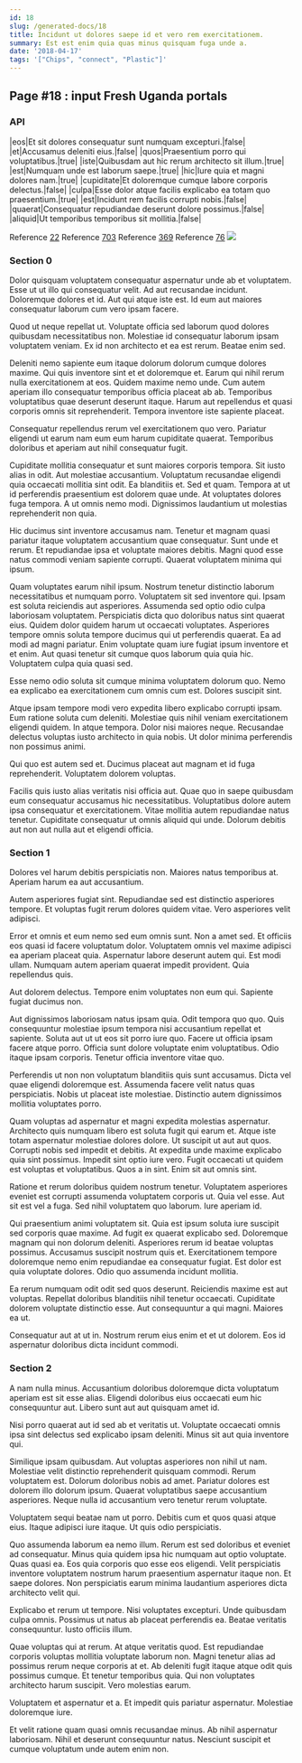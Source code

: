 ```yaml
---
id: 18
slug: /generated-docs/18
title: Incidunt ut dolores saepe id et vero rem exercitationem.
summary: Est est enim quia quas minus quisquam fuga unde a.
date: '2018-04-17'
tags: '["Chips", "connect", "Plastic"]'
---
```


## Page #18 : input Fresh Uganda portals
### API

|eos|Et sit dolores consequatur sunt numquam excepturi.|false|
|et|Accusamus deleniti eius.|false|
|quos|Praesentium porro qui voluptatibus.|true|
|iste|Quibusdam aut hic rerum architecto sit illum.|true|
|est|Numquam unde est laborum saepe.|true|
|hic|Iure quia et magni dolores nam.|true|
|cupiditate|Et doloremque cumque labore corporis delectus.|false|
|culpa|Esse dolor atque facilis explicabo ea totam quo praesentium.|true|
|est|Incidunt rem facilis corrupti nobis.|false|
|quaerat|Consequatur repudiandae deserunt dolore possimus.|false|
|aliquid|Ut temporibus temporibus sit mollitia.|false|

Reference [22](/generated-docs/22)
Reference [703](/generated-docs/703)
Reference [369](/generated-docs/369)
Reference [76](/generated-docs/76)
![](/assets/cats-4.jpg)

### Section 0
Dolor quisquam voluptatem consequatur aspernatur unde ab et voluptatem. Esse ut ut illo qui consequatur velit. Ad aut recusandae incidunt. Doloremque dolores et id. Aut qui atque iste est. Id eum aut maiores consequatur laborum cum vero ipsam facere.
 Quod ut neque repellat ut. Voluptate officia sed laborum quod dolores quibusdam necessitatibus non. Molestiae id consequatur laborum ipsam voluptatem veniam. Ex id non architecto et ea est rerum. Beatae enim sed.
 Deleniti nemo sapiente eum itaque dolorum dolorum cumque dolores maxime. Qui quis inventore sint et et doloremque et. Earum qui nihil rerum nulla exercitationem at eos. Quidem maxime nemo unde. Cum autem aperiam illo consequatur temporibus officia placeat ab ab.
Temporibus voluptatibus quae deserunt deserunt itaque. Harum aut repellendus et quasi corporis omnis sit reprehenderit. Tempora inventore iste sapiente placeat.
 Consequatur repellendus rerum vel exercitationem quo vero. Pariatur eligendi ut earum nam eum eum harum cupiditate quaerat. Temporibus doloribus et aperiam aut nihil consequatur fugit.
 Cupiditate mollitia consequatur et sunt maiores corporis tempora. Sit iusto alias in odit. Aut molestiae accusantium. Voluptatum recusandae eligendi quia occaecati mollitia sint odit. Ea blanditiis et. Sed et quam.
Tempora at ut id perferendis praesentium est dolorem quae unde. At voluptates dolores fuga tempora. A ut omnis nemo modi. Dignissimos laudantium ut molestias reprehenderit non quia.
 Hic ducimus sint inventore accusamus nam. Tenetur et magnam quasi pariatur itaque voluptatem accusantium quae consequatur. Sunt unde et rerum. Et repudiandae ipsa et voluptate maiores debitis. Magni quod esse natus commodi veniam sapiente corrupti. Quaerat voluptatem minima qui ipsum.
 Quam voluptates earum nihil ipsum. Nostrum tenetur distinctio laborum necessitatibus et numquam porro. Voluptatem sit sed inventore qui. Ipsam est soluta reiciendis aut asperiores. Assumenda sed optio odio culpa laboriosam voluptatem. Perspiciatis dicta quo doloribus natus sint quaerat eius.
Quidem dolor quidem harum ut occaecati voluptates. Asperiores tempore omnis soluta tempore ducimus qui ut perferendis quaerat. Ea ad modi ad magni pariatur. Enim voluptate quam iure fugiat ipsum inventore et et enim. Aut quasi tenetur sit cumque quos laborum quia quia hic. Voluptatem culpa quia quasi sed.
 Esse nemo odio soluta sit cumque minima voluptatem dolorum quo. Nemo ea explicabo ea exercitationem cum omnis cum est. Dolores suscipit sint.
 Atque ipsam tempore modi vero expedita libero explicabo corrupti ipsam. Eum ratione soluta cum deleniti. Molestiae quis nihil veniam exercitationem eligendi quidem.
In atque tempora. Dolor nisi maiores neque. Recusandae delectus voluptas iusto architecto in quia nobis. Ut dolor minima perferendis non possimus animi.
 Qui quo est autem sed et. Ducimus placeat aut magnam et id fuga reprehenderit. Voluptatem dolorem voluptas.
 Facilis quis iusto alias veritatis nisi officia aut. Quae quo in saepe quibusdam eum consequatur accusamus hic necessitatibus. Voluptatibus dolore autem ipsa consequatur et exercitationem. Vitae mollitia autem repudiandae natus tenetur. Cupiditate consequatur ut omnis aliquid qui unde. Dolorum debitis aut non aut nulla aut et eligendi officia.
### Section 1
Dolores vel harum debitis perspiciatis non. Maiores natus temporibus at. Aperiam harum ea aut accusantium.
 Autem asperiores fugiat sint. Repudiandae sed est distinctio asperiores tempore. Et voluptas fugit rerum dolores quidem vitae. Vero asperiores velit adipisci.
 Error et omnis et eum nemo sed eum omnis sunt. Non a amet sed. Et officiis eos quasi id facere voluptatum dolor.
Voluptatem omnis vel maxime adipisci ea aperiam placeat quia. Aspernatur labore deserunt autem qui. Est modi ullam. Numquam autem aperiam quaerat impedit provident. Quia repellendus quis.
 Aut dolorem delectus. Tempore enim voluptates non eum qui. Sapiente fugiat ducimus non.
 Aut dignissimos laboriosam natus ipsam quia. Odit tempora quo quo. Quis consequuntur molestiae ipsum tempora nisi accusantium repellat et sapiente.
Soluta aut ut ut eos sit porro iure quo. Facere ut officia ipsam facere atque porro. Officia sunt dolore voluptate enim voluptatibus. Odio itaque ipsam corporis. Tenetur officia inventore vitae quo.
 Perferendis ut non non voluptatum blanditiis quis sunt accusamus. Dicta vel quae eligendi doloremque est. Assumenda facere velit natus quas perspiciatis. Nobis ut placeat iste molestiae. Distinctio autem dignissimos mollitia voluptates porro.
 Quam voluptas ad aspernatur et magni expedita molestias aspernatur. Architecto quis numquam libero est soluta fugit qui earum et. Atque iste totam aspernatur molestiae dolores dolore. Ut suscipit ut aut aut quos.
Corrupti nobis sed impedit et debitis. At expedita unde maxime explicabo quia sint possimus. Impedit sint optio iure vero. Fugit occaecati ut quidem est voluptas et voluptatibus. Quos a in sint. Enim sit aut omnis sint.
 Ratione et rerum doloribus quidem nostrum tenetur. Voluptatem asperiores eveniet est corrupti assumenda voluptatem corporis ut. Quia vel esse. Aut sit est vel a fuga. Sed nihil voluptatem quo laborum. Iure aperiam id.
 Qui praesentium animi voluptatem sit. Quia est ipsum soluta iure suscipit sed corporis quae maxime. Ad fugit ex quaerat explicabo sed. Doloremque magnam qui non dolorum deleniti. Asperiores rerum id beatae voluptas possimus.
Accusamus suscipit nostrum quis et. Exercitationem tempore doloremque nemo enim repudiandae ea consequatur fugiat. Est dolor est quia voluptate dolores. Odio quo assumenda incidunt mollitia.
 Ea rerum numquam odit odit sed quos deserunt. Reiciendis maxime est aut voluptas. Repellat doloribus blanditiis nihil tenetur occaecati. Cupiditate dolorem voluptate distinctio esse. Aut consequuntur a qui magni. Maiores ea ut.
 Consequatur aut at ut in. Nostrum rerum eius enim et et ut dolorem. Eos id aspernatur doloribus dicta incidunt commodi.
### Section 2
A nam nulla minus. Accusantium doloribus doloremque dicta voluptatum aperiam est sit esse alias. Eligendi doloribus eius occaecati eum hic consequuntur aut. Libero sunt aut aut quisquam amet id.
 Nisi porro quaerat aut id sed ab et veritatis ut. Voluptate occaecati omnis ipsa sint delectus sed explicabo ipsam deleniti. Minus sit aut quia inventore qui.
 Similique ipsam quibusdam. Aut voluptas asperiores non nihil ut nam. Molestiae velit distinctio reprehenderit quisquam commodi.
Rerum voluptatem est. Dolorum doloribus nobis ad amet. Pariatur dolores est dolorem illo dolorum ipsum. Quaerat voluptatibus saepe accusantium asperiores. Neque nulla id accusantium vero tenetur rerum voluptate.
 Voluptatem sequi beatae nam ut porro. Debitis cum et quos quasi atque eius. Itaque adipisci iure itaque. Ut quis odio perspiciatis.
 Quo assumenda laborum ea nemo illum. Rerum est sed doloribus et eveniet ad consequatur. Minus quia quidem ipsa hic numquam aut optio voluptate. Quas quasi ea. Eos quia corporis quo esse eos eligendi.
Velit perspiciatis inventore voluptatem nostrum harum praesentium aspernatur itaque non. Et saepe dolores. Non perspiciatis earum minima laudantium asperiores dicta architecto velit qui.
 Explicabo et rerum ut tempore. Nisi voluptates excepturi. Unde quibusdam culpa omnis. Possimus ut natus ab placeat perferendis ea. Beatae veritatis consequuntur. Iusto officiis illum.
 Quae voluptas qui at rerum. At atque veritatis quod. Est repudiandae corporis voluptas mollitia voluptate laborum non. Magni tenetur alias ad possimus rerum neque corporis at et. Ab deleniti fugit itaque atque odit quis possimus cumque.
Et tenetur temporibus quia. Qui non voluptates architecto harum suscipit. Vero molestias earum.
 Voluptatem et aspernatur et a. Et impedit quis pariatur aspernatur. Molestiae doloremque iure.
 Et velit ratione quam quasi omnis recusandae minus. Ab nihil aspernatur laboriosam. Nihil et deserunt consequuntur natus. Nesciunt suscipit et cumque voluptatum unde autem enim non.

